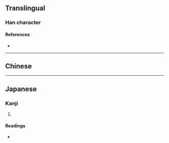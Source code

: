 {{character info/new}}
==Translingual==

===Han character===
{{Han char|rn=76|rad=欠|as=13|sn=17|four=|canj=WJNO|ids=⿰睪欠}}

====References====
* {{Han ref|kx=0572.320|dkj=16220|hdz=32152.080|uh=6B5D|ud=27485}}

----

==Chinese==
{{zh-see|斁|v}}

----

==Japanese==

===Kanji===
{{ja-kanji|grade=|rs=欠13}}

# {{rfdef|ja|sort=欠13}}

====Readings====
* {{ja-readings|on=[[えき]] (eki), [[やく]] (yaku), [[と]] (to), [[ず]] (zu)|kun=[[いやになる]] (iyaninaru)}}